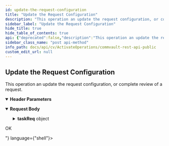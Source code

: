 ```yaml
---
id: update-the-request-configuration
title: "Update the Request Configuration"
description: "This operation an update the request configuration, or complete review of a request."
sidebar_label: "Update the Request Configuration"
hide_title: true
hide_table_of_contents: true
api: {"deprecated":false,"description":"This operation an update the request configuration, or complete review of a request.","operationId":"Update the Request Configuration","parameters":[{"description":"","in":"header","name":"Authtoken","required":true,"schema":{"example":"{{TOKEN}}","type":"string"}}],"tags":["Request Operations"],"requestBody":{"content":{"text/plain":{"schema":{"type":"object","properties":{"taskReq":{"type":"object","properties":{"tasks":{"type":"array","items":{"type":"object","properties":{"taskInfo":{"type":"object","properties":{"taskId":{"type":"string"}}},"taskProps":{"type":"object","properties":{"attrName":{"type":"string"}}}}}}}}}}}}},"responses":{"200":{"description":"OK","content":{"text/plain":{"examples":{"Example 1":{"value":"<WebReport_CommcellProfileResp> <msg errorMessage=\"\" errorCode=\"0\" /> </WebReport_CommcellProfileResp>"}}}}}},"method":"post","path":"/EDiscoveryClient/ConfigureTask","servers":[{"url":"http://{hostname}/webconsole/api","variables":{"hostname":{"default":"localhost","description":"Webconsole"}}}],"info":{"title":"Commvault Rest API - Public","contact":{},"version":"1.0","description":"## Welcome\n\nWelcome to Commvault's Rest APIs. You can explore our APIs in [Postman](https://getpostman.com) using the predefined requests we created\n\nThe current version of this documentation is **Commvault Platform Release 2022E**.\n\nYou can access LTS documentation here:\n\n[Feature Release 11.20](https://documenter.getpostman.com/view/2046098/UVR7KoPJ)\n\n[Feature Release 11.24](https://documenter.getpostman.com/view/2046098/UVR7KoPL)\n\nFor more V2 and Latest APIs, please visit your API Explorer page.  \n[*More Details*](http://documentation.commvault.com/commvault/v11/article?p=107350_1.htm)\n\n"},"postman":{"name":"Update the Request Configuration","description":{"content":"This operation an update the request configuration, or complete review of a request.","type":"text/plain"},"url":{"path":["EDiscoveryClient","ConfigureTask"],"host":["{{baseUrl}}"],"query":[],"variable":[]},"header":[{"disabled":false,"description":{"content":"(Required) ","type":"text/plain"},"key":"Authtoken","value":""},{"key":"Content-Type","value":"text/plain"},{"key":"Accept","value":"text/plain"}],"method":"POST","body":{"mode":"raw","raw":"\"\""}}}
sidebar_class_name: "post api-method"
info_path: docs/api/cv/ActivateOperations/commvault-rest-api-public
custom_edit_url: null
---
```



## Update the Request Configuration



This operation an update the request configuration, or complete review of a request.

<details style={{"marginBottom":"1rem"}} data-collapsed={false} open={true}><summary style={{}}><strong>Header Parameters</strong></summary><div><ul><ParamsItem className={"paramsItem"} param={{"description":"","in":"header","name":"Authtoken","required":true,"schema":{"example":"{{TOKEN}}","type":"string"}}}></ParamsItem></ul></div></details><MimeTabs><TabItem label={"text/plain"} value={"text/plain-schema"}><details style={{}} data-collapsed={false} open={true}><summary style={{"textAlign":"left"}}><strong>Request Body</strong></summary><div style={{"textAlign":"left","marginLeft":"1rem"}}></div><ul style={{"marginLeft":"1rem"}}><SchemaItem collapsible={true} className={"schemaItem"}><details style={{}}><summary style={{}}><strong>taskReq</strong><span style={{"opacity":"0.6"}}> object</span></summary><div style={{"marginLeft":"1rem"}}><SchemaItem collapsible={true} className={"schemaItem"}><details style={{}}><summary style={{}}><strong>tasks</strong><span style={{"opacity":"0.6"}}> object[]</span></summary><div style={{"marginLeft":"1rem"}}><SchemaItem collapsible={true} className={"schemaItem"}><details style={{}}><summary style={{}}><strong>taskInfo</strong><span style={{"opacity":"0.6"}}> object</span></summary><div style={{"marginLeft":"1rem"}}><SchemaItem collapsible={false} name={"taskId"} required={false} deprecated={undefined} schemaDescription={undefined} schemaName={"string"} qualifierMessage={undefined} defaultValue={undefined}></SchemaItem></div></details></SchemaItem><SchemaItem collapsible={true} className={"schemaItem"}><details style={{}}><summary style={{}}><strong>taskProps</strong><span style={{"opacity":"0.6"}}> object</span></summary><div style={{"marginLeft":"1rem"}}><SchemaItem collapsible={false} name={"attrName"} required={false} deprecated={undefined} schemaDescription={undefined} schemaName={"string"} qualifierMessage={undefined} defaultValue={undefined}></SchemaItem></div></details></SchemaItem></div></details></SchemaItem></div></details></SchemaItem></ul></details></TabItem></MimeTabs><div><ApiTabs><TabItem label={"200"} value={"200"}><div>

OK

</div><div><MimeTabs schemaType={"response"}><TabItem label={"text/plain"} value={"text/plain"}><SchemaTabs><TabItem label={" Example 1"} value={" Example 1"}><ResponseSamples responseExample={"<WebReport_CommcellProfileResp> <msg errorMessage=\"\" errorCode=\"0\" /> </WebReport_CommcellProfileResp>"} language={"shell"}></ResponseSamples></TabItem></SchemaTabs></TabItem></MimeTabs></div></TabItem></ApiTabs></div>
      